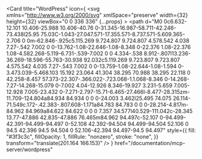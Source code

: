 <Card
  title="WordPress"
  icon={
    <svg
      xmlns="http://www.w3.org/2000/svg"
      xmlSpace="preserve"
      width={32}
      height={32}
      viewBox="0 0 336 336"
      {...props}
    >
      <defs>
        <clipPath id="a">
          <path d="M0 252h252V0H0Z" />
        </clipPath>
      </defs>
      <g clipPath="url(#a)" transform="matrix(1.33333 0 0 -1.33333 0 336)">
        <path
          d="M0 0c6.632-12.101 10.406-25.988 10.406-40.76 0-31.345-16.987-58.711-42.246-73.438l25.95 75.03C-1.043-27.047.571-17.355.571-8.737.571-5.609.365-2.706 0 0m-62.846-.925c5.115.269 9.724.807 9.724.807 4.578.542 4.038 7.27-.542 7.002 0 0-13.762-1.08-22.646-1.08-8.348 0-22.376 1.08-22.376 1.08-4.582.268-5.119-6.731-.539-7.002 0 0 4.334-.538 8.912-.807l13.236-36.269-18.596-55.763-30.938 92.032c5.119.269 9.723.807 9.723.807 4.575.542 4.035 7.27-.543 7.002 0 0-13.759-1.08-22.644-1.08-1.594 0-3.473.039-5.468.103 15.192 23.064 41.304 38.295 70.988 38.295 22.118 0 42.258-8.457 57.373-22.307-.366.022-.723.068-1.1.068-8.346 0-14.268-7.27-14.268-15.079 0-7.002 4.04-12.926 8.346-19.927 3.231-5.659 7.005-12.928 7.005-23.432 0-7.271-2.797-15.71-6.465-27.466l-8.477-28.315zm-11.709-124.804a84.934 84.934 0 0 0-24.003 3.462l25.495 74.075 26.114-71.549c.172-.42.383-.807.608-1.171a84.783 84.783 0 0 0-28.214-4.817m-84.962 84.969a84.622 84.622 0 0 0 7.357 34.577l40.529-111.042c-28.345 13.77-47.886 42.835-47.886 76.465m84.962 94.497c-52.107 0-94.499-42.391-94.499-94.497 0-52.108 42.392-94.504 94.499-94.504 52.106 0 94.5 42.396 94.5 94.504 0 52.106-42.394 94.497-94.5 94.497"
          style={{
            fill: "#3f3c3c",
            fillOpacity: 1,
            fillRule: "nonzero",
            stroke: "none",
          }}
          transform="translate(201.164 166.153)"
        />
      </g>
    </svg>
  }
  href="/documentation/mcp-server/wordpress"
></Card> 